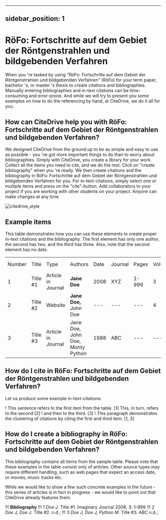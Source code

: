 
---
sidebar_position: 1
---

# RöFo: Fortschritte auf dem Gebiet der Röntgenstrahlen und bildgebenden Verfahren

When you 're tasked by using "RöFo: Fortschritte auf dem Gebiet der Röntgenstrahlen und bildgebenden Verfahren" (RöFo) for your term paper, bachelor 's, or master 's thesis to create citations and bibliographies.
Manually entering bibliographies and in-text citations can be time-consuming and error-prone. And while we will try to present you some examples on how to do the referencing by hand, at CiteDrive, we do it all for you.

<!---
## About  RöFo: Fortschritte auf dem Gebiet der Röntgenstrahlen und bildgebenden Verfahren

* Title: RöFo: Fortschritte auf dem Gebiet der Röntgenstrahlen und bildgebenden Verfahren
* Short Title (Id): RöFo)
* Authors: RöFo: Fortschritte auf dem Gebiet der Röntgenstrahlen und bildgebenden Verfahren
* Download: RöFo: Fortschritte auf dem Gebiet der Röntgenstrahlen und bildgebenden Verfahren
 --->

## How can CiteDrive help you with RöFo: Fortschritte auf dem Gebiet der Röntgenstrahlen und bildgebenden Verfahren?

We designed CiteDrive from the ground up to be as simple and easy to use as possible - you 've got more important things to do than to worry about bibliographies. Simply with CiteDrive, you create a library for your work. Collect all the items you need to cite, and we do the rest. Click on "create bibliography" when you 're ready. We then create citations and the bibliography in RöFo: Fortschritte auf dem Gebiet der Röntgenstrahlen und bildgebenden Verfahren for you. For in-text-citations, simply select one or multiple items and press on the "cite"-button. Add collaborators to your project if you are working with other students on your project. Anyone can make changes at any time.


![citedrive_style](images/rofo-fortschritte-auf-dem-gebiet-der-rontgenstrahlen-und-bildgebenden-verfahren.svg "Choose RöFo: Fortschritte auf dem Gebiet der Röntgenstrahlen und bildgebenden Verfahren in the CiteDrive App")


## Example items

This table demonstrates how you can use these elements to create proper in-text citations and the bibliography. The first element has only one author, the second has two, and the third has three. Also, note that the second element has no date.


<table>
  <tr>
   <td>Number
   </td>
   <td>Title
   </td>
   <td>Type
   </td>
   <td>Authors
   </td>
   <td>Date
   </td>
   <td>Journal
   </td>
   <td>Pages
   </td>
   <td>Volume
   </td>
   <td>Issue
   </td>
   <td>Access Date
   </td>
  </tr>
  <tr>
   <td>1
   </td>
   <td>Title #1
   </td>
   <td>Article in Journal
   </td>
   <td><strong>Jane Doe</strong>
   </td>
   <td>2008
   </td>
   <td>XYZ
   </td>
   <td>1-999
   </td>
   <td>3
   </td>
   <td>2
   </td>
   <td>--
   </td>
  </tr>
  <tr>
   <td>
2
   </td>
   <td>Title #2
   </td>
   <td>Website
   </td>
   <td><strong>Jane Doe, </strong>John Doe
   </td>
   <td>---
   </td>
   <td>---
   </td>
   <td>---
   </td>
   <td>4
   </td>
   <td>---
   </td>
   <td>2020-05-01
   </td>
  </tr>
  <tr>
   <td>3
   </td>
   <td>Title #3
   </td>
   <td>Article in Journal
   </td>
   <td>Jane Doe, John Doe, Monty Python
   </td>
   <td>1988
   </td>
   <td>ABC
   </td>
   <td>---
   </td>
   <td>---
   </td>
   <td>16
   </td>
   <td>---
   </td>
  </tr>
</table>



## How do I cite in  RöFo: Fortschritte auf dem Gebiet der Röntgenstrahlen und bildgebenden Verfahren?

Let us produce some example in-text-citations:

! This sentence refers to the first item from the table. [1] This, in turn, refers to the second [2]
! and then to the third.  [3]
! This paragraph demonstrates the clustering of citations by citing the first and third item. [1, 3]



## How do I create a bibliography in RöFo: Fortschritte auf dem Gebiet der Röntgenstrahlen und bildgebenden Verfahren?

This bibliography contains all items from the sample table. Please note that these examples in the table consist only of articles. Other source types may require different handling, such as web pages that expect an access date, or movies, music tracks etc.

While we would like to show a few such concrete examples in the future - this series of articles is in fact in progress - we would like to point out that CiteDrive already features them.


!!! **Bibliography**
!!! 1 <i>Doe J</i>. Title #1. Imaginary Journal 2008; 3: 1–999
!!! 2 <i>Doe J, Doe J</i>. Title #2. n.d.; 
!!! 3 <i>Doe J, Doe J, Python M</i>. Title #3. ABC n.d.; 


```
        